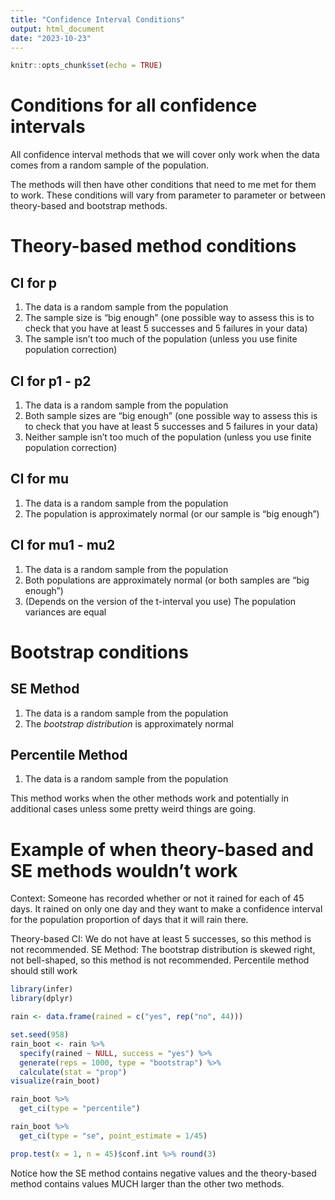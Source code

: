 ---
title: "Confidence Interval Conditions"
output: html_document
date: "2023-10-23"
---

```{r setup, include=FALSE}
knitr::opts_chunk$set(echo = TRUE)
```

# Conditions for all confidence intervals

All confidence interval methods that we will cover only work when the data comes from a random sample of the population.

The methods will then have other conditions that need to me met for them to work. These conditions will vary from parameter to parameter or between theory-based and bootstrap methods.

# Theory-based method conditions

## CI for p

1. The data is a random sample from the population
2. The sample size is "big enough" (one possible way to assess this is to check that you have at least 5 successes and 5 failures in your data)
3. The sample isn't too much of the population (unless you use finite population correction)


## CI for p1 - p2

1. The data is a random sample from the population
2. Both sample sizes are "big enough" (one possible way to assess this is to check that you have at least 5 successes and 5 failures in your data)
3. Neither sample isn't too much of the population (unless you use finite population correction)


## CI for mu

1. The data is a random sample from the population
2. The population is approximately normal (or our sample is "big enough")


## CI for mu1 - mu2

1. The data is a random sample from the population
2. Both populations are approximately normal (or both samples are "big enough")
3. (Depends on the version of the t-interval you use) The population variances are equal


# Bootstrap conditions

## SE Method

1. The data is a random sample from the population
2. The *bootstrap distribution* is approximately normal

## Percentile Method

1. The data is a random sample from the population

This method works when the other methods work and potentially in additional cases unless some pretty weird things are going.


# Example of when theory-based and SE methods wouldn't work

Context: Someone has recorded whether or not it rained for each of 45 days. It rained on only one day and they want to make a confidence interval for the population proportion of days that it will rain there.

Theory-based CI: We do not have at least 5 successes, so this method is not recommended.
SE Method: The bootstrap distribution is skewed right, not bell-shaped, so this method is not recommended.
Percentile method should still work

```{r}
library(infer)
library(dplyr)

rain <- data.frame(rained = c("yes", rep("no", 44)))

set.seed(958)
rain_boot <- rain %>%
  specify(rained ~ NULL, success = "yes") %>%
  generate(reps = 1000, type = "bootstrap") %>%
  calculate(stat = "prop")
visualize(rain_boot)

rain_boot %>%
  get_ci(type = "percentile")

rain_boot %>%
  get_ci(type = "se", point_estimate = 1/45)

prop.test(x = 1, n = 45)$conf.int %>% round(3)
```

Notice how the SE method contains negative values and the theory-based method contains values MUCH larger than the other two methods.

